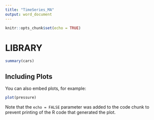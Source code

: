 ```yaml
---
title: "TimeSeries_MA"
output: word_document
---
```


```r
knitr::opts_chunk$set(echo = TRUE)
```

# LIBRARY



```r
summary(cars)
```

## Including Plots

You can also embed plots, for example:

```r
plot(pressure)
```

Note that the `echo = FALSE` parameter was added to the code chunk to prevent printing of the R code that generated the plot.
